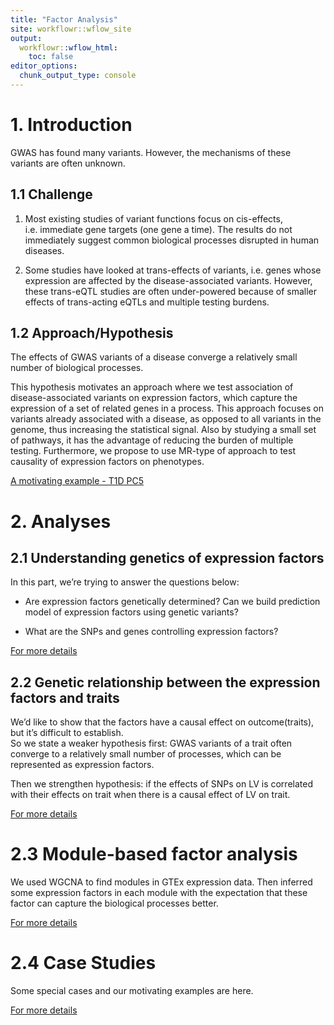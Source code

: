 ```yaml
---
title: "Factor Analysis"
site: workflowr::wflow_site
output:
  workflowr::wflow_html:
    toc: false
editor_options:
  chunk_output_type: console
---
```


# **1. Introduction**

GWAS has found many variants. However, the mechanisms of these variants are often unknown. 

## **1.1 Challenge** 

(1) Most existing studies of variant functions focus on cis-effects, i.e. immediate gene targets (one gene a time). The results do not immediately suggest common biological processes disrupted in human diseases. 

(2) Some studies have looked at trans-effects of variants, i.e. genes whose expression are affected by the disease-associated variants. However, these trans-eQTL studies are often under-powered because of smaller effects of trans-acting eQTLs and multiple testing burdens. 

## **1.2 Approach/Hypothesis**

The effects of GWAS variants of a disease converge a relatively small number of biological processes. 

This hypothesis motivates an approach where we test association of disease-associated variants on expression factors, which capture the expression of a set of related genes in a process. This approach focuses on variants already associated with a disease, as opposed to all variants in the genome, thus increasing the statistical signal. Also by studying a small set of pathways, it has the advantage of reducing the burden of multiple testing. Furthermore, we propose to use MR-type of approach to test causality of expression factors on phenotypes. 

[A motivating example - T1D PC5](https://xsun1229.github.io/factor_analysis/T1D.html)

# **2. Analyses**

## **2.1 Understanding genetics of expression factors**

In this part, we're trying to answer the questions below:

- Are expression factors genetically determined? Can we build prediction model of expression factors using genetic variants?

- What are the SNPs and genes controlling expression factors?

[For more details](https://xsun1229.github.io/factor_analysis/variants_factors.html)


## **2.2 Genetic relationship between the expression factors and traits**

We'd like to show that the factors have a causal effect on outcome(traits), but it's difficult to establish.  
So we state a weaker hypothesis first: GWAS variants of a trait often converge to a relatively small number of processes, which can be represented as expression factors.

Then we strengthen hypothesis: if the effects of SNPs on LV is correlated with their effects on trait when there is a causal effect of LV on trait.

[For more details](https://xsun1229.github.io/factor_analysis/factors_traits.html)

# **2.3 Module-based factor analysis**

We used WGCNA to find modules in GTEx expression data. Then inferred some expression factors in each module with the expectation that these factor can capture the biological processes better. 

[For more details](https://xsun1229.github.io/factor_analysis/module_based_factors.html)


# **2.4 Case Studies**

Some special cases and our motivating examples are here.

[For more details](https://xsun1229.github.io/factor_analysis/case_studies.html)

